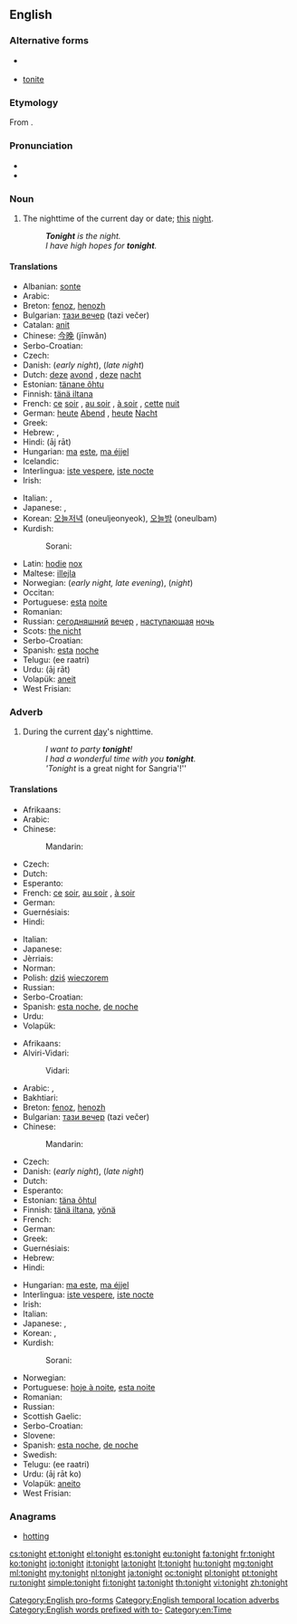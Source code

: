 ==English==
{{rfc-auto}}

===Alternative forms===
* {{l|en|to-night}} {{qualifier|obsolete}}
* [[tonite]] {{qualifier|American|informal}}

===Etymology===
From {{etyl|ang}} {{term|toniht|tōniht|lang=ang}}.

===Pronunciation===
* {{audio|en-us-tonight.ogg|Audio (US)}}
* {{rhymes|aɪt}}

===Noun===
{{en-noun}}

# The nighttime of the current day or date; [[this]] [[night]].
#: '''''Tonight''' is the night.''
#: ''I have high hopes for '''tonight'''.''

====Translations====
{{trans-top|nighttime today}}
* Albanian: [[sonte]]
* Arabic: {{Arab|[[الليلة]]}} {{unicode|(al-layla)}}
* Breton: [[fenoz]], [[henozh]]
* Bulgarian: [[тази вечер]] (tazi večer)
* Catalan: [[anit]]
* Chinese: [[今晚]] (jīnwǎn)
* Serbo-Croatian: {{t|sh|noćas}}
* Czech: {{t-|cs|dnes večer}}
* Danish: {{t-|da|i aften}} (''early night''), {{t-|da|i nat}} (''late night'')
* Dutch: [[deze]] [[avond]] {{m}}, [[deze]] [[nacht]] {{m}}
* Estonian: [[tänane õhtu]]
* Finnish: [[tänä iltana]]
* French: [[ce]] [[soir]] {{m}}, [[au soir]] {{qualifier|Belgium}}, [[à soir]] {{qualifier|Quebec}}, [[cette]] [[nuit]] {{f}}
* German: [[heute]] [[Abend]] {{m}}, [[heute]] [[Nacht]] {{f}}
* Greek: {{t+|el|απόψε|tr=apópse}}
* Hebrew: {{t|he|הלילה|tr=haláyla|sc=Hebr}}, {{t|he|הערב|tr=haérev|sc=Hebr}}
* Hindi: {{t-|hi|आज रात|f|xs=Hindi}} (āj rāt)
* Hungarian: [[ma]] [[este]], [[ma éjjel]]
* Icelandic: {{t-|is|í kvöld}}
* Interlingua: [[iste vespere]], [[iste nocte]]
* Irish: {{t-|ga|anocht|xs=Irish}}
{{trans-mid}}
* Italian: {{t+|it|stasera}}, {{t-|it|stanotte}}
* Japanese: {{t-|ja|今夜|tr=こんや, kon'ya}},  {{t-|ja|今晩|tr=こんばん, komban}}
* Korean: [[오늘저녁]] (oneuljeonyeok), [[오늘밤]] (oneulbam)
* Kurdish:
*: Sorani: {{t|ku|ئه‌م شه‌و|tr=am shaw|sc=ku-Arab}}
* Latin: [[hodie]] [[nox]]
* Maltese: [[illejla]]
* Norwegian: {{t+|no|i}} {{t+|no|kveld}} (''early night, late evening''), {{t+|no|i}} {{t+|no|natt}} (''night'')
* Occitan: {{t+|oc|anuèit}} {{t+|oc|anuèch}}
* Portuguese: [[esta]] [[noite]]
* Romanian: {{t-|ro|astă noapte|f}}
* Russian: [[сегодняшний]] [[вечер]] {{m}}, [[наступающий|наступающая]] [[ночь]] {{f}}
* Scots: [[nicht#Scots|the nicht]]
* Serbo-Croatian: {{t|sh|ноћас|tr=noćas}}
* Spanish: [[esta]] [[noche]]
* Telugu: {{t-|te|ఈ రాత్రి}} (ee raatri)
* Urdu: {{t-|ur|آج رات|f|xs=Urdu}} (āj rāt)
* Volapük: [[aneit]]
* West Frisian: {{t-|fy|jûn|xs=West Frisian}}
{{trans-bottom}}

===Adverb===
{{en-adv|-}}

# During the current [[day]]'s nighttime.
#: ''I want to party '''tonight'''!''
#: ''I had a wonderful time with you '''tonight'''.''
#: '''Tonight'' is a great night for Sangria'!''

====Translations====
{{trans-top|during today's evening}}
* Afrikaans: {{t-|af|vanaand}}
* Arabic: {{t-|ar|هذا المساء|tr=haadhaa 'l-samaa'|sc=Arab}}
* Chinese:
*: Mandarin: {{t|zh|今晚|tr=jīnwǎn|sc=Hani}}
* Czech: {{t-|cs|dnes večer}}
* Dutch: {{t+|nl|vanavond}}
* Esperanto: {{t-|eo|ĉi-vespere}}
* French: [[ce]] [[soir]], [[au soir]] {{qualifier|Belgium}}, [[à soir]] {{qualifier|Quebec}}
* German: {{t-|de|heute Abend}}
* Guernésiais: {{tø|roa-grn|à ces sé}}
* Hindi: {{t-|hi|आज शाम|tr=āj śām|sc=Deva}}
{{trans-mid}}
* Italian: {{t+|it|stasera}}
* Japanese: {{t-|ja|今晩|tr=こんばん, komban|sc=Jpan}}
* Jèrriais: {{tø|roa-jer|à ces sé}}
* Norman: {{tø|roa-nor|à ce sei}}
* Polish: [[dziś]] [[wieczorem]]
* Russian: {{t-|ru|сегодня вечером|tr=sevódnja véčerom|sc=Cyrl}}
* Serbo-Croatian: {{t-|sh|večeras}}
* Spanish: [[esta noche]], [[de noche]]
* Urdu: {{t-|ur|آج شام|tr=āj śām|sc=ur-Arab}}
* Volapük: {{t+|vo|asoaro}}
{{trans-bottom}}

{{trans-top|during today's nighttime}}
* Afrikaans: {{t-|af|vannag}}
* Alviri-Vidari:
*: Vidari: {{tø|avd|ام شو|tr=am šev}}
* Arabic: {{t-|ar|الليلة|tr=al-láyla|sc=Arab}}, {{t-|ar|هذه الليلة|tr=haadhihi 'l-láyla|sc=Arab}}
* Bakhtiari: {{tø|bqi|امشو|tr=amšaw|sc=fa-Arab}}
* Breton: [[fenoz]], [[henozh]]
* Bulgarian: [[тази вечер]] (tazi večer)
* Chinese:
*: Mandarin: {{t|zh|今晚|tr=jīnwǎn|sc=Hani}}
* Czech: {{t-|cs|dnes v noci}}
* Danish: {{t-|da|i aften}} (''early night''), {{t-|da|i nat}} (''late night'')
* Dutch: {{t+|nl|vannacht}}
* Esperanto: {{t-|eo|ĉi-nokte}}
* Estonian: [[täna õhtul]]
* Finnish: [[tänä iltana]], [[yönä]]
* French: {{t-|fr|cette nuit}}
* German: {{t-|de|heute Nacht}}
* Greek: {{t+|el|απόψε|tr=apópse}}
* Guernésiais: {{tø|roa-grn|ch'tigniet}}
* Hebrew: {{t-|he|הלילה|tr=ha-layla|sc=Hebr}}
* Hindi: {{t-|hi|आज रात को|tr=āj rāt ko|sc=Deva}}
{{trans-mid}}
* Hungarian: [[ma este]], [[ma éjjel]]
* Interlingua: [[iste vespere]], [[iste nocte]]
* Irish: {{t-|ga|anocht|xs=Irish}}
* Italian: {{t-|it|stanotte}}
* Japanese: {{t-|ja|今夜|tr=こんや, kon'ya}},  {{t-|ja|今晩|tr=こんばん, komban}}
* Korean: {{t-|ko|오늘저녁|tr=oneuljeonyeok|sc=Kore}}, {{t-|ko|오늘밤|tr=oneulbam|sc=Kore}}
* Kurdish:
*: Sorani: {{t|ku|ئه‌م شه‌و|tr=am shaw|sc=ku-Arab}}
* Norwegian: {{t-|no|i kveld}}
* Portuguese: [[hoje à noite]], [[esta noite]]
* Romanian: {{t-|ro|deseară}}
* Russian: {{t-|ru|сегодня ночью|tr=sevódnja nóč'ju|sc=Cyrl}}
* Scottish Gaelic: {{t-|gd|a-nochd|xs=Scottish Gaelic}}
* Serbo-Croatian: {{t-|sh|noćas}}
* Slovene: {{t+|sl|nocoj}}
* Spanish: [[esta noche]], [[de noche]]
* Swedish: {{t-|sv|i kväll}}
* Telugu: {{t-|te|ఈ రాత్రి}} (ee raatri)
* Urdu: {{t-|ur|آج رات کو|xs=Urdu}} (āj rāt ko)
* Volapük: [[aneito]]
* West Frisian: {{t-|fy|jûn|xs=West Frisian}}
{{trans-bottom}}

===Anagrams===
* [[hotting#English|hotting]]

[[Category:English pro-forms]]
[[Category:English temporal location adverbs]]
[[Category:English words prefixed with to-]]
[[Category:en:Time]]

[[cs:tonight]]
[[et:tonight]]
[[el:tonight]]
[[es:tonight]]
[[eu:tonight]]
[[fa:tonight]]
[[fr:tonight]]
[[ko:tonight]]
[[io:tonight]]
[[it:tonight]]
[[la:tonight]]
[[lt:tonight]]
[[hu:tonight]]
[[mg:tonight]]
[[ml:tonight]]
[[my:tonight]]
[[nl:tonight]]
[[ja:tonight]]
[[oc:tonight]]
[[pl:tonight]]
[[pt:tonight]]
[[ru:tonight]]
[[simple:tonight]]
[[fi:tonight]]
[[ta:tonight]]
[[th:tonight]]
[[vi:tonight]]
[[zh:tonight]]